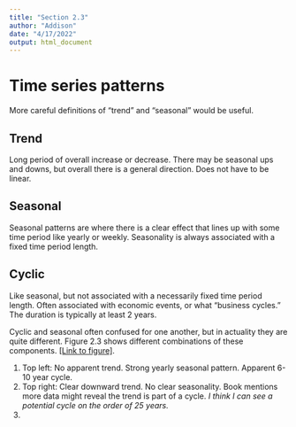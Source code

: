 ```yaml
---
title: "Section 2.3"
author: "Addison"
date: "4/17/2022"
output: html_document
---
```


# Time series patterns

More careful definitions of "trend" and "seasonal" would be useful.

## Trend

Long period of overall increase or decrease. There may be seasonal ups and downs, but overall there is a general direction. Does not have to be linear.

## Seasonal

Seasonal patterns are where there is a clear effect that lines up with some time period like yearly or weekly. Seasonality is always associated with a fixed time period length.

## Cyclic

Like seasonal, but not associated with a necessarily fixed time period length. Often associated with economic events, or what "business cycles." The duration is typically at least 2 years.

Cyclic and seasonal often confused for one another, but in actuality they are quite different. Figure 2.3 shows different combinations of these components. [[Link to figure]](https://otexts.com/fpp3/tspatterns.html#fig:fourexamples).

1. Top left: No apparent trend. Strong yearly seasonal pattern. Apparent 6-10 year cycle.
2. Top right: Clear downward trend. No clear seasonality. Book mentions more data might reveal the trend is part of a cycle. _I think I can see a potential cycle on the order of 25 years._
3. 



